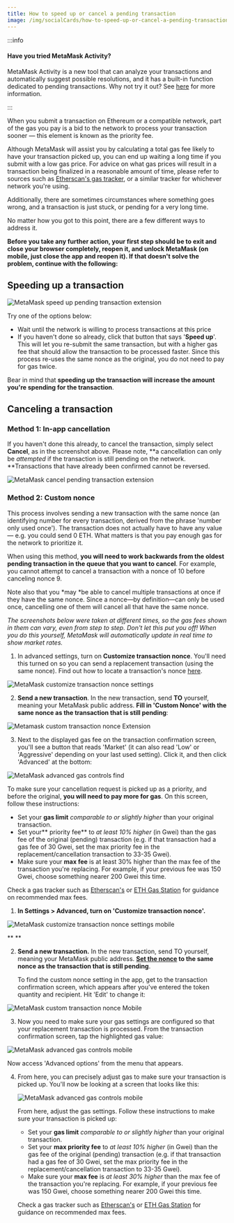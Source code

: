 ```yaml
---
title: How to speed up or cancel a pending transaction
image: /img/socialCards/how-to-speed-up-or-cancel-a-pending-transaction.jpg
---
```



<CustomLayout />


:::info

#### Have you tried MetaMask Activity?

MetaMask Activity is a new tool that can analyze your transactions and automatically suggest possible resolutions, and it has a built-in function dedicated to pending transactions. Why not try it out? See [here](/metamask-activity/troubleshooting-a-pending-or-stuck-transaction-with-metamask-activity) for more information.

:::

When you submit a transaction on Ethereum or a compatible network, part of the gas you pay is a bid to the network to process your transaction sooner — this element is known as the priority fee.

Although MetaMask will assist you by calculating a total gas fee likely to have your transaction picked up, you can end up waiting a long time if you submit with a low gas price. For advice on what gas prices will result in a transaction being finalized in a reasonable amount of time, please refer to sources such as [Etherscan's gas tracker](https://etherscan.io/gastracker), or a similar tracker for whichever network you're using.

Additionally, there are sometimes circumstances where something goes wrong, and a transaction is just stuck, or pending for a very long time.

No matter how you got to this point, there are a few different ways to address it.

**Before you take any further action, your first step should be to exit and close your browser completely, reopen it, and unlock MetaMask (on mobile, just close the app and reopen it). If that doesn't solve the problem, continue with the following:**

## Speeding up a transaction

<div class="center-container">
  <div class="img-small">
    <img
      src={
        require("../../../img/transactions-and-gas/transactions/how-to-speed-up-or-cancel-a-pending-transaction/MetaMask_speed_up_pending_transaction_extension.png")
          .default
      }
      alt="MetaMask speed up pending transaction extension"
    />
  </div>
</div>

Try one of the options below:

- Wait until the network is willing to process transactions at this price
- If you haven't done so already, click that button that says '**Speed up**'. This will let you re-submit the same transaction, but with a higher gas fee that should allow the transaction to be processed faster. Since this process re-uses the same nonce as the original, you do not need to pay for gas twice.

Bear in mind that **speeding up the transaction will increase the amount you're spending for the transaction**.

## Canceling a transaction

### Method 1: In-app cancellation

If you haven't done this already, to cancel the transaction, simply select **Cancel**, as in the screenshot above. Please note, **a cancellation can only be _attempted_ if the transaction is still pending on the network. **Transactions that have already been confirmed cannot be reversed.

<div class="center-container">
  <div class="img-small">
    <img
      src={
        require("../../../img/transactions-and-gas/transactions/how-to-speed-up-or-cancel-a-pending-transaction/MetaMask_cancel_pending_transaction_extension.png")
          .default
      }
      alt="MetaMask cancel pending transaction extension"
    />
  </div>
</div>

### Method 2: Custom nonce

This process involves sending a new transaction with the same nonce (an identifying number for every transaction, derived from the phrase 'number only used once'). The transaction does not actually have to have any value — e.g. you could send 0 ETH. What matters is that you pay enough gas for the network to prioritize it.

When using this method, **you will need to work backwards from the oldest pending transaction in the queue that you want to cancel**. For example, you cannot attempt to cancel a transaction with a nonce of 10 before canceling nonce 9.

Note also that you *may *be able to cancel multiple transactions at once if they have the same nonce. Since a nonce—by definition—can only be used once, cancelling one of them will cancel all that have the same nonce.

_The screenshots below were taken at different times, so the gas fees shown in them can vary, even from step to step. Don't let this put you off! When you do this yourself, MetaMask will automatically update in real time to show market rates._

<Tabs>

<TabItem value="Extension" label="Extension">

1. In advanced settings, turn on **Customize transaction nonce**. You'll need this turned on so you can send a replacement transaction (using the same nonce). Find out how to locate a transaction's nonce [here](/transactions-and-gas/transactions/how-to-find-a-transaction-nonce).

<div class="center-container">
  <div class="img-small">
    <img
      src={
        require("../../../img/transactions-and-gas/transactions/how-to-speed-up-or-cancel-a-pending-transaction/MetaMask_customize_transaction_nonce_settings.png")
          .default
      }
      alt="MetaMask customize transaction nonce settings"
    />
  </div>
</div>

2. **Send a new transaction**. In the new transaction, send **TO** yourself, meaning your MetaMask public address. **Fill in 'Custom Nonce' with the same nonce as the transaction that is still pending**:

<div class="center-container">
  <div class="img-small">
    <img
      src={
        require("../../../img/transactions-and-gas/transactions/how-to-speed-up-or-cancel-a-pending-transaction/Metamask_custom_transaction_nonce2_Extension.png")
          .default
      }
      alt="Metamask custom transaction nonce Extension"
    />
  </div>
</div>

3. Next to the displayed gas fee on the transaction confirmation screen, you'll see a button that reads 'Market' (it can also read 'Low' or 'Aggressive' depending on your last used setting). Click it, and then click 'Advanced' at the bottom:

<div class="center-container">
  <div class="img-small">
    <img
      src={
        require("../../../img/transactions-and-gas/transactions/how-to-speed-up-or-cancel-a-pending-transaction/MetaMask_advanced_gas_controls_find.gif")
          .default
      }
      alt="MetaMask advanced gas controls find"
    />
  </div>
</div>

To make sure your cancellation request is picked up as a priority, and before the original, **you will need to pay more for gas**. On this screen, follow these instructions:

- Set your **gas limit** _comparable to or slightly higher_ than your original transaction.
- Set your** priority fee** to _at least 10% higher_ (in Gwei) than the gas fee of the original (pending) transaction (e.g. if that transaction had a gas fee of 30 Gwei, set the max priority fee in the replacement/cancellation transaction to 33-35 Gwei).
- Make sure your **max fee** is at least 30% higher than the max fee of the transaction you're replacing. For example, if your previous fee was 150 Gwei, choose something nearer 200 Gwei this time.

Check a gas tracker such as [Etherscan's](https://etherscan.io/gastracker) or [ETH Gas Station](https://ethgasstation.info/) for guidance on recommended max fees.

</TabItem>

<TabItem value="Mobile" label="Mobile">

1. **In Settings > Advanced, turn on 'Customize transaction nonce'.**

<div class="center-container">
  <div class="img-small">
    <img
      src={
        require("../../../img/transactions-and-gas/transactions/how-to-speed-up-or-cancel-a-pending-transaction/MetaMask_customize_transaction_nonce_settings_mobile.png")
          .default
      }
      alt="MetaMask customize transaction nonce settings mobile"
    />
  </div>
</div>

\*\* \*\*

2. **Send a new transaction.** In the new transaction, send TO yourself, meaning your MetaMask public address. **[Set the nonce](/transactions-and-gas/transactions/how-to-customize-a-transaction-nonce) to the same nonce as the transaction that is still pending**.

   To find the custom nonce setting in the app, get to the transaction confirmation screen, which appears after you've entered the token quantity and recipient. Hit 'Edit' to change it:

<div class="center-container">
  <div class="img-small">
    <img
      src={
        require("../../../img/transactions-and-gas/transactions/how-to-speed-up-or-cancel-a-pending-transaction/MetaMask_custom_transaction_nonce_Mobile.gif")
          .default
      }
      alt="MetaMask custom transaction nonce Mobile"
    />
  </div>
</div>

3. Now you need to make sure your gas settings are configured so that your replacement transaction is processed. From the transaction confirmation screen, tap the highlighted gas value:

<div class="center-container">
  <div class="img-small">
    <img
      src={
        require("../../../img/transactions-and-gas/transactions/how-to-speed-up-or-cancel-a-pending-transaction/MetaMask_advanced_gas_controls_mobile_1.png")
          .default
      }
      alt="MetaMask advanced gas controls mobile"
    />
  </div>
</div>

Now access 'Advanced options' from the menu that appears.

4. From here, you can precisely adjust gas to make sure your transaction is picked up. You'll now be looking at a screen that looks like this:

   <div class="center-container">
     <div class="img-small">
       <img
         src={
           require("../../../img/transactions-and-gas/transactions/how-to-speed-up-or-cancel-a-pending-transaction/MetaMask_advanced_gas_controls_mobile_2.png")
             .default
         }
         alt="MetaMask advanced gas controls mobile"
       />
     </div>
   </div>

   From here, adjust the gas settings. Follow these instructions to make sure your transaction is picked up:

   - Set your **gas limit** _comparable to or slightly higher_ than your original transaction.
   - Set your **max priority fee** to _at least 10% higher_ (in Gwei) than the gas fee of the original (pending) transaction (e.g. if that transaction had a gas fee of 30 Gwei, set the max priority fee in the replacement/cancellation transaction to 33-35 Gwei).
   - Make sure your **max fee** is _at least 30% higher_ than the max fee of the transaction you're replacing. For example, if your previous fee was 150 Gwei, choose something nearer 200 Gwei this time.

   Check a gas tracker such as [Etherscan's](https://etherscan.io/gastracker) or [ETH Gas Station](https://ethgasstation.info/) for guidance on recommended max fees.

</TabItem>

</Tabs>
